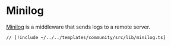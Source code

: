 # Minilog

[Minilog](https://minilog.dev/) is a middleware that sends logs to a remote server.

```tsx [src/lib/minilog.ts]
// [!include ~/../../templates/community/src/lib/minilog.ts]
```

